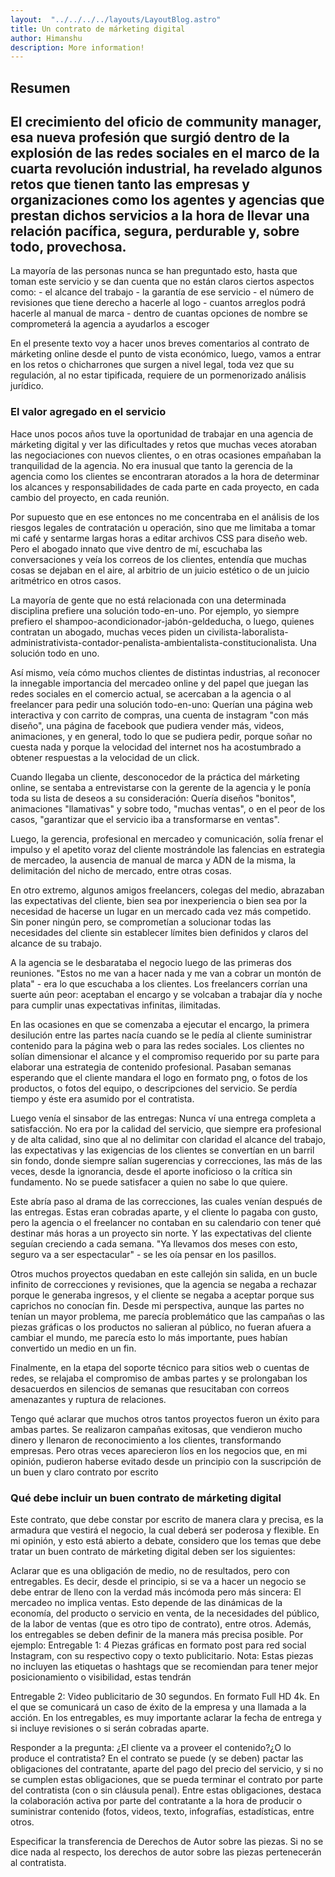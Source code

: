```yaml
---
layout:  "../../../../layouts/LayoutBlog.astro"
title: Un contrato de márketing digital
author: Himanshu
description: More information!
---
```

## Resumen
El crecimiento del oficio de community manager, esa nueva profesión que surgió dentro de la explosión de las redes sociales en el marco de la cuarta revolución industrial, ha revelado algunos retos que tienen tanto las empresas y organizaciones como los agentes y agencias que prestan dichos servicios a la hora de llevar una relación pacífica, segura, perdurable y, sobre todo, provechosa.
---
La mayoría de las personas nunca se han preguntado esto, hasta que toman este servicio y se dan cuenta que no están claros ciertos aspectos como: - el alcance del trabajo - la garantía de ese servicio - el número de revisiones que tiene derecho a hacerle al logo - cuantos arreglos podrá hacerle al manual de marca - dentro de cuantas opciones de nombre se comprometerá la agencia a ayudarlos a escoger

En el presente texto voy a hacer unos breves comentarios al contrato de márketing online desde el punto de vista económico, luego, vamos a entrar en los retos o chicharrones que surgen a nivel legal, toda vez que su regulación, al no estar tipificada, requiere de un pormenorizado análisis jurídico.

### El valor agregado en el servicio
Hace unos pocos años tuve la oportunidad de trabajar en una agencia de márketing digital y ver las dificultades y retos que muchas veces atoraban las negociaciones con nuevos clientes, o en otras ocasiones empañaban la tranquilidad de la agencia. No era inusual que tanto la gerencia de la agencia como los clientes se encontraran atorados a la hora de determinar los alcances y responsabilidades de cada parte en cada proyecto, en cada cambio del proyecto, en cada reunión.

Por supuesto que en ese entonces no me concentraba en el análisis de los riesgos legales de contratación u operación, sino que me limitaba a tomar mi café y sentarme largas horas a editar archivos CSS para diseño web. Pero el abogado innato que vive dentro de mí, escuchaba las conversaciones y veía los correos de los clientes, entendía que muchas cosas se dejaban en el aire, al arbitrio de un juicio estético o de un juicio aritmétrico en otros casos.

La mayoría de gente que no está relacionada con una determinada disciplina prefiere una solución todo-en-uno. Por ejemplo, yo siempre prefiero el shampoo-acondicionador-jabón-geldeducha, o luego, quienes contratan un abogado, muchas veces piden un civilista-laboralista-administrativista-contador-penalista-ambientalista-constitucionalista. Una solución todo en uno.

Así mismo, veía cómo muchos clientes de distintas industrias, al reconocer la innegable importancia del mercadeo online y del papel que juegan las redes sociales en el comercio actual, se acercaban a la agencia o al freelancer para pedir una solución todo-en-uno: Querían una página web interactiva y con carrito de compras, una cuenta de instagram "con más diseño", una página de facebook que pudiera vender más, videos, animaciones, y en general, todo lo que se pudiera pedir, porque soñar no cuesta nada y porque la velocidad del internet nos ha acostumbrado a obtener respuestas a la velocidad de un click.

Cuando llegaba un cliente, desconocedor de la práctica del márketing online, se sentaba a entrevistarse con la gerente de la agencia y le ponía toda su lista de deseos a su consideración: Quería diseños "bonitos", animaciones "llamativas" y sobre todo, "muchas ventas", o en el peor de los casos, "garantizar que el servicio iba a transformarse en ventas".

Luego, la gerencia, profesional en mercadeo y comunicación, solía frenar el impulso y el apetito voraz del cliente mostrándole las falencias en estrategia de mercadeo, la ausencia de manual de marca y ADN de la misma, la delimitación del nicho de mercado, entre otras cosas.

En otro extremo, algunos amigos freelancers, colegas del medio, abrazaban las expectativas del cliente, bien sea por inexperiencia o bien sea por la necesidad de hacerse un lugar en un mercado cada vez más competido. Sin poner ningún pero, se comprometían a solucionar todas las necesidades del cliente sin establecer límites bien definidos y claros del alcance de su trabajo.

A la agencia se le desbarataba el negocio luego de las primeras dos reuniones. "Estos no me van a hacer nada y me van a cobrar un montón de plata" - era lo que escuchaba a los clientes. Los freelancers corrían una suerte aún peor: aceptaban el encargo y se volcaban a trabajar día y noche para cumplir unas expectativas infinitas, ilimitadas.

En las ocasiones en que se comenzaba a ejecutar el encargo, la primera desilución entre las partes nacía cuando se le pedía al cliente suministrar contenido para la página web o para las redes sociales. Los clientes no solían dimensionar el alcance y el compromiso requerido por su parte para elaborar una estrategia de contenido profesional. Pasaban semanas esperando que el cliente mandara el logo en formato png, o fotos de los productos, o fotos del equipo, o descripciones del servicio. Se perdía tiempo y éste era asumido por el contratista.

Luego venía el sinsabor de las entregas: Nunca ví una entrega completa a satisfacción. No era por la calidad del servicio, que siempre era profesional y de alta calidad, sino que al no delimitar con claridad el alcance del trabajo, las expectativas y las exigencias de los clientes se convertían en un barril sin fondo, donde siempre salían sugerencias y correcciones, las más de las veces, desde la ignorancia, desde el aporte inoficioso o la crítica sin fundamento. No se puede satisfacer a quien no sabe lo que quiere.

Este abría paso al drama de las correcciones, las cuales venían después de las entregas. Estas eran cobradas aparte, y el cliente lo pagaba con gusto, pero la agencia o el freelancer no contaban en su calendario con tener qué destinar más horas a un proyecto sin norte. Y las expectativas del cliente seguían creciendo a cada semana. "Ya llevamos dos meses con esto, seguro va a ser espectacular" - se les oía pensar en los pasillos.

Otros muchos proyectos quedaban en este callejón sin salida, en un bucle infinito de correcciones y revisiones, que la agencia se negaba a rechazar porque le generaba ingresos, y el cliente se negaba a aceptar porque sus caprichos no conocían fin. Desde mi perspectiva, aunque las partes no tenían un mayor problema, me parecía problemático que las campañas o las piezas gráficas o los productos no salieran al público, no fueran afuera a cambiar el mundo, me parecía esto lo más importante, pues habían convertido un medio en un fin.

Finalmente, en la etapa del soporte técnico para sitios web o cuentas de redes, se relajaba el compromiso de ambas partes y se prolongaban los desacuerdos en silencios de semanas que resucitaban con correos amenazantes y ruptura de relaciones.

Tengo qué aclarar que muchos otros tantos proyectos fueron un éxito para ambas partes. Se realizaron campañas exitosas, que vendieron mucho dinero y llenaron de reconocimiento a los clientes, transformando empresas. Pero otras veces aparecieron líos en los negocios que, en mi opinión, pudieron haberse evitado desde un principio con la suscripción de un buen y claro contrato por escrito

### Qué debe incluir un buen contrato de márketing digital
Este contrato, que debe constar por escrito de manera clara y precisa, es la armadura que vestirá el negocio, la cual deberá ser poderosa y flexible. En mi opinión, y esto está abierto a debate, considero que los temas que debe tratar un buen contrato de márketing digital deben ser los siguientes:

Aclarar que es una obligación de medio, no de resultados, pero con entregables. Es decir, desde el principio, si se va a hacer un negocio se debe entrar de lleno con la verdad más incómoda pero más sincera: El mercadeo no implica ventas. Esto depende de las dinámicas de la economía, del producto o servicio en venta, de la necesidades del público, de la labor de ventas (que es otro tipo de contrato), entre otros. Además, los entregables se deben definir de la manera más precisa posible. Por ejemplo:
Entregable 1: 4 Piezas gráficas en formato post para red social Instagram, con su respectivo copy o texto publicitario.
Nota: Estas piezas no incluyen las etiquetas o hashtags que se recomiendan para tener mejor posicionamiento o visibilidad, estas tendrán

Entregable 2: Video publicitario de 30 segundos. En formato Full HD 4k. En el que se comunicará un caso de éxito de la empresa y una llamada a la acción.
En los entregables, es muy importante aclarar la fecha de entrega y si incluye revisiones o si serán cobradas aparte.

Responder a la pregunta: ¿El cliente va a proveer el contenido?¿O lo produce el contratista?
En el contrato se puede (y se deben) pactar las obligaciones del contratante, aparte del pago del precio del servicio, y si no se cumplen estas obligaciones, que se pueda terminar el contrato por parte del contratista (con o sin cláusula penal). Entre estas obligaciones, destaca la colaboración activa por parte del contratante a la hora de producir o suministrar contenido (fotos, videos, texto, infografías, estadísticas, entre otros.

Especificar la transferencia de Derechos de Autor sobre las piezas.
Si no se dice nada al respecto, los derechos de autor sobre las piezas pertenecerán al contratista.